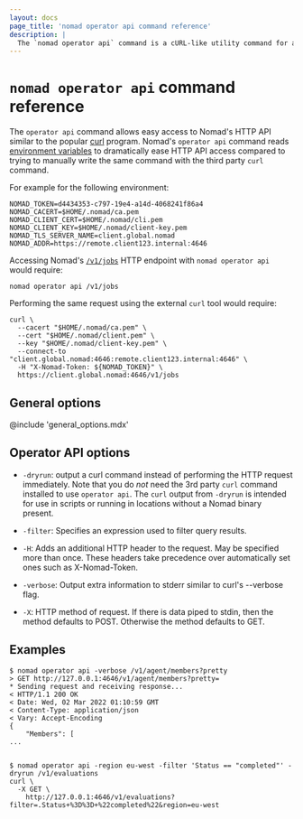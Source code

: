 ```yaml
---
layout: docs
page_title: 'nomad operator api command reference'
description: |
  The `nomad operator api` command is a cURL-like utility command for accessing Nomad's HTTP API.
---
```


# `nomad operator api` command reference

The `operator api` command allows easy access to Nomad's HTTP API similar to
the popular [curl] program. Nomad's `operator api` command reads [environment
variables][envvars] to dramatically ease HTTP API access compared to trying to
manually write the same command with the third party `curl` command.

For example for the following environment:

```
NOMAD_TOKEN=d4434353-c797-19e4-a14d-4068241f86a4
NOMAD_CACERT=$HOME/.nomad/ca.pem
NOMAD_CLIENT_CERT=$HOME/.nomad/cli.pem
NOMAD_CLIENT_KEY=$HOME/.nomad/client-key.pem
NOMAD_TLS_SERVER_NAME=client.global.nomad
NOMAD_ADDR=https://remote.client123.internal:4646
```

Accessing Nomad's [`/v1/jobs`][jobs] HTTP endpoint with `nomad operator
api` would require:

```
nomad operator api /v1/jobs
```

Performing the same request using the external `curl` tool would require:

```
curl \
  --cacert "$HOME/.nomad/ca.pem" \
  --cert "$HOME/.nomad/client.pem" \
  --key "$HOME/.nomad/client-key.pem" \
  --connect-to "client.global.nomad:4646:remote.client123.internal:4646" \
  -H "X-Nomad-Token: ${NOMAD_TOKEN}" \
  https://client.global.nomad:4646/v1/jobs
```

## General options

@include 'general_options.mdx'

## Operator API options

- `-dryrun`: output a curl command instead of performing the HTTP request
  immediately. Note that you do *not* need the 3rd party `curl` command
  installed to use `operator api`. The `curl` output from `-dryrun` is intended
  for use in scripts or running in locations without a Nomad binary present.

- `-filter`: Specifies an expression used to filter query results.

- `-H`: Adds an additional HTTP header to the request. May be specified more
  than once. These headers take precedence over automatically set ones such as
  X-Nomad-Token.

- `-verbose`: Output extra information to stderr similar to curl's --verbose
  flag.

- `-X`: HTTP method of request. If there is data piped to stdin, then the
  method defaults to POST. Otherwise the method defaults to GET.

## Examples

```shell-session
$ nomad operator api -verbose /v1/agent/members?pretty
> GET http://127.0.0.1:4646/v1/agent/members?pretty=
* Sending request and receiving response...
< HTTP/1.1 200 OK
< Date: Wed, 02 Mar 2022 01:10:59 GMT
< Content-Type: application/json
< Vary: Accept-Encoding
{
    "Members": [
...


$ nomad operator api -region eu-west -filter 'Status == "completed"' -dryrun /v1/evaluations
curl \
  -X GET \
    http://127.0.0.1:4646/v1/evaluations?filter=.Status+%3D%3D+%22completed%22&region=eu-west
```




[curl]: https://curl.se/
[envvars]: /nomad/docs/commands#environment-variables
[jobs]: /nomad/api-docs/jobs
